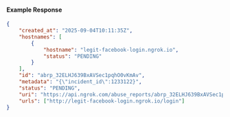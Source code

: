 #### Example Response

```json
{
	"created_at": "2025-09-04T10:11:35Z",
	"hostnames": [
		{
			"hostname": "legit-facebook-login.ngrok.io",
			"status": "PENDING"
		}
	],
	"id": "abrp_32ELHJ639BxAVSec1pqhO0vKmAv",
	"metadata": "{\"incident_id\":1233122}",
	"status": "PENDING",
	"uri": "https://api.ngrok.com/abuse_reports/abrp_32ELHJ639BxAVSec1pqhO0vKmAv",
	"urls": ["http://legit-facebook-login.ngrok.io/login"]
}
```
